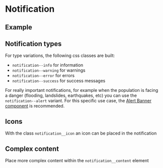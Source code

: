 
<Meta of={NotificationStories} />

# Notification

## Example

<Canvas of={NotificationStories.Example} />

<Controls of={NotificationStories.Example} />

## Notification types

For type variations, the following css classes are built:

- `notification--info` for information
- `notification--warning` for warnings
- `notification--error` for errors
- `notification--success` for success messages

For really important notifications, for example when the population is facing a danger (flooding, landslides, earthquakes, etc) you can use the `notification--alert` variant.
For this specific use case, the [Alert Banner component](?path=/docs/components-alertbanner--example) is recommended.

<Canvas of={NotificationStories.NotificationTypes} />

## Icons

With the class `notification__icon` an icon can be placed in the notification

<Canvas of={NotificationStories.NotificationTypesWithIcons} />

## Complex content

Place more complex content within the `notification__content` element

<Canvas of={NotificationStories.ComplexContent} />
